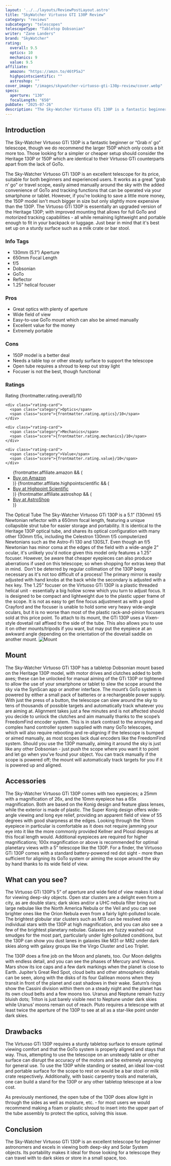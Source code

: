```yaml
---
layout: '../../layouts/ReviewPostLayout.astro'
title: "SkyWatcher Virtuoso GTI 130P Review"
category: "reviews"
subcategory: "telescopes"
telescopeType: "Tabletop Dobsonian"
writer: "Zane Landers"
brand: "SkyWatcher"
rating:
  overall: 9.5
  optics: 10
  mechanics: 9
  value: 9.5
affiliate:
  amazon: "https://amzn.to/46tP5aJ"
  highpointscientific: ""
  astroshop: ""
cover_image: "/images/skywatcher-virtuoso-gti-130p-review/cover.webp"
specs:
  aperture: "130"
  focalLength: "650"
pubDate: "2025-07-26"
description: "The Sky-Watcher Virtuoso GTi 130P is a fantastic beginner or “Grab n’ go” telescope, though we do recommend the larger 150P which only costs a bit more too."
---
```


<h2>Introduction</h2>
<p class="highlight">The Sky-Watcher Virtuoso GTi 130P is a fantastic beginner or “Grab n’ go” telescope, though we do recommend the larger 150P which only costs a bit more too. Those looking for a simpler or cheaper setup should consider the Heritage 130P or 150P which are identical to their Virtuoso GTi counterparts apart from the lack of GoTo.</p>

<p>The Sky-Watcher Virtuoso GTi 130P is an excellent telescope for its price, suitable for both beginners and experienced users. It works as a great "grab n’ go" or travel scope, easily aimed manually around the sky with the added convenience of GoTo and tracking functions that can be operated via your smartphone or tablet. However, if you're looking to save a little more money, the 150P model isn't much bigger in size but only slightly more expensive than the 130P. The Virtuoso GTi 130P is essentially an upgraded version of the Heritage 130P; with improved mounting that allows for full GoTo and motorized tracking capabilities - all while remaining lightweight and portable enough to fit in your backpack or luggage. Just bear in mind that it's best set up on a sturdy surface such as a milk crate or bar stool.</p>
<section class="info-tags">
  <h3>Info Tags</h3>
  <ul>
    <li>130mm (5.1”) Aperture</li>
    <li>650mm Focal Length</li>
    <li>f/5</li>
    <li>Dobsonian</li>
    <li>GoTo</li>
    <li>Reflector</li>
    <li>1.25” helical focuser</li>
  </ul>
</section>

<section class="pros-cons">
  <div class="pros-block">
    <h3>Pros</h3>
    <ul>
        <li>Great optics with plenty of aperture</li>
        <li>Wide field of view</li>
        <li>Easy-to-use GoTo mount which can also be aimed manually</li>
        <li>Excellent value for the money</li>
        <li>Extremely portable</li>
    </ul>
  </div>
  <div class="cons-block">
    <h3>Cons</h3>
    <ul>
        <li>150P model is a better deal</li>
        <li>Needs a table top or other steady surface to support the telescope</li>
        <li>Open tube requires a shroud to keep out stray light</li>
        <li>Focuser is not the best, though functional</li>
    </ul>
  </div>
</section>

<section class="ratings">
  <h3>Ratings</h3>
  <div class="ratings-grid">
    <div class="rating-card">
      <span class="category">Rating</span>
      <span class="score">{frontmatter.rating.overall}/10</span>
    </div>

    <div class="rating-card">
      <span class="category">Optics</span>
      <span class="score">{frontmatter.rating.optics}/10</span>
    </div>

    <div class="rating-card">
      <span class="category">Mechanics</span>
      <span class="score">{frontmatter.rating.mechanics}/10</span>
    </div>

    <div class="rating-card">
      <span class="category">Value</span>
      <span class="score">{frontmatter.rating.value}/10</span>
    </div>
  </div>
</section>
<section class="affiliates">
  <ul>
    {frontmatter.affiliate.amazon && (
      <li><a class="affiliate-link" href={frontmatter.affiliate.amazon}>Buy on Amazon</a></li>
    )}
    {frontmatter.affiliate.highpointscientific && (
      <li><a class="affiliate-link" href={frontmatter.affiliate.highpointscientific}>Buy at Highpoint Scientific</a></li>
    )}
    {frontmatter.affiliate.astroshop && (
      <li><a class="affiliate-link" href={frontmatter.affiliate.astroshop}>Buy at AstroShop</a></li>
    )}
  </ul>
</section>

The Optical Tube
The Sky-Watcher Virtuoso GTi 130P is a 5.1” (130mm) f/5 Newtonian reflector with a 650mm focal length, featuring a unique collapsible strut tube for easier storage and portability. It is identical to the Heritage 130P optical tube, and shares its optical configuration with many other 130mm f/5s, including the Celestron 130mm f/5 computerized Newtonians such as the Astro-Fi 130 and 130SLT. Even though an f/5 Newtonian has minor coma at the edges of the field with a wide-angle 2" ocular, it's unlikely you'd notice given this model only features a 1.25" focuser. However, be aware that cheaper eyepieces can also produce aberrations if used on this telescope; so when shopping for extras keep that in mind. 
Don't be deterred by regular collimation of the 130P being necessary as it's not too difficult of a process! The primary mirror is easily adjusted with hand knobs at the back while the secondary is adjusted with a hex key.
The 1.25” focuser on the Virtuoso GTi 130P is a plastic threaded helical unit - essentially a big hollow screw which you turn to adjust focus. It is designed to be compact and lightweight due to the plastic upper frame of the scope. It is not as easy to get fine focus adjustment as with a good Crayford and the focuser is unable to hold some very heavy wide-angle oculars, but it is no worse than most of the plastic rack-and-pinion focusers sold at this price point.
To attach to its mount, the GTi 130P uses a Vixen-style dovetail rail affixed to the side of the tube. This also allows you to use it on other mounts/tripods if you want, but may put the eyepiece at an awkward angle depending on the orientation of the dovetail saddle on another mount.
<img class="post-image" src="/images/skywatcher-virtuoso-gti-130p-review/mount.webp" alt="Mount"></img>
<h2>Mount</h2>

<p>The Sky-Watcher Virtuoso GTi 130P has a tabletop Dobsonian 
mount based on the Heritage 130P model, with motor drives and clutches added to both axes; 
these can be unlocked for manual aiming of the GTi 130P or tightened to allow the use of your 
smartphone or tablet to slew the scope around the sky via the SynScan app or another interface.
The mount’s GoTo system is powered by either a small pack of batteries or a rechargeable power supply. 
With just the press of a button, the telescope can slew around the sky to tens of thousands of possible 
targets and automatically track whatever you are aiming at. Alignment takes just a few minutes and is not 
affected should you decide to unlock the clutches and aim manually thanks to the scope’s FreedomFind encoder 
system. This is in stark contrast to the annoying and complex hand controller system supplied with many GoTo 
telescopes, which will also require rebooting and re-aligning if the telescope is bumped or aimed manually, 
as most scopes lack dual encoders like the FreedomFind system.
Should you use the 130P manually, aiming it around the sky is just like any other Dobsonian - just push the scope where you want it to point and let go when you’ve found your object. You can track manually if the scope is powered off; the mount will automatically track targets for you if it is powered up and aligned.</p>
<h2>Accessories</h2>

<p>The Sky-Watcher Virtuoso GTi 130P comes with two eyepieces; a 25mm with a magnification of 26x, and the 10mm eyepiece has a 65x magnification. Both are based on the Konig design and feature glass lenses, while the exterior is made of plastic. The Super Konig design offers wide-angle viewing and long eye relief, providing an apparent field of view of 55 degrees with good sharpness at the edges. Looking through the 10mm eyepiece in particular is comfortable as it does not require jamming your eye into it like the more commonly provided Kellner and Plossl designs at this focal length would. Additional eyepieces are required for higher magnifications; 100x magnification or above is recommended for optimal planetary views with a 5” telescope like the 130P.
For a finder, the Virtuoso GTi 130P comes with a standard battery-powered red dot sight - more than sufficient for aligning its GoTo system or aiming the scope around the sky by hand thanks to its wide field of view.</p>
<h2>What can you see?</h2>

<p>The Virtuoso GTi 130P’s 5” of aperture and wide field of view makes it ideal for viewing deep-sky objects. Open star clusters are a delight even from a city, as are double stars; dark skies and/or a UHC nebula filter bring out large nebulae like the North America Nebula or the Veil and you can see brighter ones like the Orion Nebula even from a fairly light-polluted locale. The brightest globular star clusters such as M13 can be resolved into individual stars with the 130P at high magnification, and you can also see a few of the brightest planetary nebulae. Galaxies are fuzzy washed-out smudges for the most part, particularly under light-polluted conditions, but the 130P can show you dust lanes in galaxies like M31 or M82 under dark skies along with galaxy groups like the Virgo Cluster and Leo Triplet.</p>
<p>The 130P does a fine job on the Moon and planets, too. Our Moon delights with endless detail, and you can see the phases of Mercury and Venus. Mars show its ice caps and a few dark markings when the planet is close to Earth. Jupiter’s Great Red Spot, cloud belts and other atmospheric details can be seen, along with the disks of its four Galilean moons when they transit in front of the planet and cast shadows in their wake. Saturn’s rings show the Cassini division within them on a steady night and the planet has its own cloud belts and a few moons too. Uranus and Neptune remain fuzzy bluish dots; Triton is just barely visible next to Neptune under dark skies while Uranus’ moons remain out of reach. Pluto requires a telescope with at least twice the aperture of the 130P to see at all as a star-like point under dark skies.</p>
<h2>Drawbacks</h2>

<p>The Virtuoso GTi 130P requires a sturdy tabletop surface to ensure optimal viewing comfort and that the GoTo system is properly aligned and stays that way. Thus, attempting to use the telescope on an unsteady table or other surface can disrupt the accuracy of the motors and be extremely annoying for general use. To use the 130P while standing or seated, an ideal low-cost and portable surface for the scope to rest on would be a bar stool or milk crate respectively. Additionally, with basic carpentry tools and materials, one can build a stand for the 130P or any other tabletop telescope at a low cost.</p>
<p>As previously mentioned, the open tube of the 130P does allow light in through the sides as well as moisture, etc. - for most users we would recommend making a foam or plastic shroud to insert into the upper part of the tube assembly to protect the optics, solving this issue.</p>
<h2>Conclusion</h2>

<p>The Sky-Watcher Virtuoso GTi 130P is an excellent telescope for beginner astronomers and excels in viewing both deep-sky and Solar System objects. Its portability makes it ideal for those looking for a telescope they can travel with to dark skies or store in a small space, too.</p>

